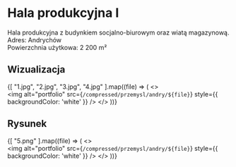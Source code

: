 
# Hala produkcyjna I

Hala produkcyjna z budynkiem socjalno-biurowym oraz wiatą magazynową.  
Adres: Andrychów  
Powierzchnia użytkowa: 2 200 m²

## Wizualizacja

{[
  "1.jpg", "2.jpg", "3.jpg", "4.jpg"
].map((file) => (
  <>
    <br />
    <Zoom>
      <img 
        alt="portfolio" 
        src={`/compressed/przemysl/andry/${file}`} 
        style={{ backgroundColor: 'white' }} 
      />
    </Zoom>
  </>
))}

## Rysunek

{[
  "5.png"
].map((file) => (
  <>
    <br />
    <Zoom>
      <img 
        alt="portfolio" 
        src={`/compressed/przemysl/andry/${file}`} 
        style={{ backgroundColor: 'white' }} 
      />
    </Zoom>
  </>
))}
